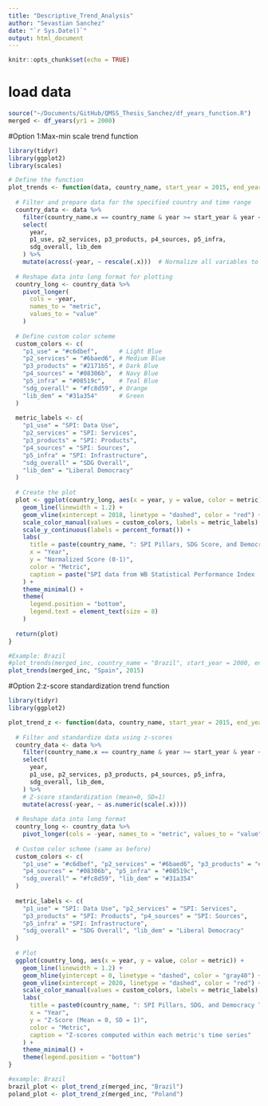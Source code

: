 ```yaml
---
title: "Descriptive_Trend_Analysis"
author: "Sevastian Sanchez"
date: "`r Sys.Date()`"
output: html_document
---
```


```r
knitr::opts_chunk$set(echo = TRUE)
```

# load data 
```r
source("~/Documents/GitHub/QMSS_Thesis_Sanchez/df_years_function.R")
merged <- df_years(yr1 = 2000) 
```


#Option 1:Max-min scale trend function 
```r
library(tidyr)
library(ggplot2)
library(scales)

# Define the function
plot_trends <- function(data, country_name, start_year = 2015, end_year = 2025) {
  
  # Filter and prepare data for the specified country and time range
  country_data <- data %>%
    filter(country_name.x == country_name & year >= start_year & year <= end_year) %>%
    select(
      year,
      p1_use, p2_services, p3_products, p4_sources, p5_infra,  
      sdg_overall, lib_dem
    ) %>%
    mutate(across(-year, ~ rescale(.x)))  # Normalize all variables to 0-1 scale
  
  # Reshape data into long format for plotting
  country_long <- country_data %>%
    pivot_longer(
      cols = -year,
      names_to = "metric",
      values_to = "value"
    )
  
  # Define custom color scheme
  custom_colors <- c(
    "p1_use" = "#c6dbef",      # Light Blue
    "p2_services" = "#6baed6", # Medium Blue
    "p3_products" = "#2171b5", # Dark Blue
    "p4_sources" = "#08306b",  # Navy Blue
    "p5_infra" = "#08519c",    # Teal Blue
    "sdg_overall" = "#fc8d59", # Orange
    "lib_dem" = "#31a354"      # Green
  )
  
  metric_labels <- c(
    "p1_use" = "SPI: Data Use",
    "p2_services" = "SPI: Services",
    "p3_products" = "SPI: Products",
    "p4_sources" = "SPI: Sources",
    "p5_infra" = "SPI: Infrastructure",
    "sdg_overall" = "SDG Overall",
    "lib_dem" = "Liberal Democracy"
  )
  
  # Create the plot
  plot <- ggplot(country_long, aes(x = year, y = value, color = metric)) +
    geom_line(linewidth = 1.2) +
    geom_vline(xintercept = 2018, linetype = "dashed", color = "red") +  
    scale_color_manual(values = custom_colors, labels = metric_labels) +
    scale_y_continuous(labels = percent_format()) +  
    labs(
      title = paste(country_name, ": SPI Pillars, SDG Score, and Democracy Trends (", start_year, "-", end_year, ")", sep = ""),
      x = "Year",
      y = "Normalized Score (0-1)",
      color = "Metric",
      caption = paste("SPI data from WB Statistical Performance Index | Democracy data from V-Dem | SDG data from UN")
    ) +
    theme_minimal() +
    theme(
      legend.position = "bottom",
      legend.text = element_text(size = 8)
    )
  
  return(plot)
}

#Example: Brazil 
#plot_trends(merged_inc, country_name = "Brazil", start_year = 2000, end_year = 2020)
plot_trends(merged_inc, "Spain", 2015)
```

#Option 2:z-score standardization trend function 
```r
library(tidyr)
library(ggplot2)

plot_trend_z <- function(data, country_name, start_year = 2015, end_year = 2025) {
  
  # Filter and standardize data using z-scores
  country_data <- data %>%
    filter(country_name.x == country_name & year >= start_year & year <= end_year) %>%
    select(
      year,
      p1_use, p2_services, p3_products, p4_sources, p5_infra,  
      sdg_overall, lib_dem, 
    ) %>%
    # Z-score standardization (mean=0, SD=1)
    mutate(across(-year, ~ as.numeric(scale(.x))))  
  
  # Reshape data into long format
  country_long <- country_data %>%
    pivot_longer(cols = -year, names_to = "metric", values_to = "value")
  
  # Custom color scheme (same as before)
  custom_colors <- c(
    "p1_use" = "#c6dbef", "p2_services" = "#6baed6", "p3_products" = "#2171b5",
    "p4_sources" = "#08306b", "p5_infra" = "#08519c", 
    "sdg_overall" = "#fc8d59", "lib_dem" = "#31a354"
  )
  
  metric_labels <- c(
    "p1_use" = "SPI: Data Use", "p2_services" = "SPI: Services",
    "p3_products" = "SPI: Products", "p4_sources" = "SPI: Sources",
    "p5_infra" = "SPI: Infrastructure", 
    "sdg_overall" = "SDG Overall", "lib_dem" = "Liberal Democracy"
  )
  
  # Plot
  ggplot(country_long, aes(x = year, y = value, color = metric)) +
    geom_line(linewidth = 1.2) +
    geom_hline(yintercept = 0, linetype = "dashed", color = "gray40") +  # Reference line
    geom_vline(xintercept = 2020, linetype = "dashed", color = "red") +
    scale_color_manual(values = custom_colors, labels = metric_labels) +
    labs(
      title = paste0(country_name, ": SPI Pillars, SDG, and Democracy Trends (Z-Scores)"),
      x = "Year",
      y = "Z-Score (Mean = 0, SD = 1)",
      color = "Metric",
      caption = "Z-scores computed within each metric's time series"
    ) +
    theme_minimal() +
    theme(legend.position = "bottom")
}

#example: Brazil
brazil_plot <- plot_trend_z(merged_inc, "Brazil")
poland_plot <- plot_trend_z(merged_inc, "Poland")

```

